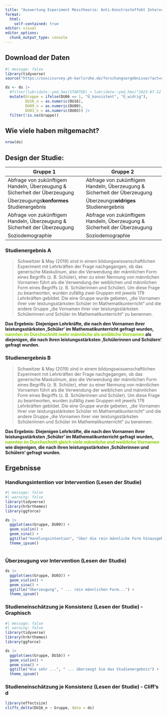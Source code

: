 ```yaml
---
title: "Auswertung Experiment Messtheorie: Anti-Konstrasteffekt Intervention"
format: 
  html:
    self-contained: true
editor: visual
editor_options: 
  chunk_output_type: console
---
```


## Download der Daten

```r
#| message: false
library(tidyverse)
source("https://soscisurvey.ph-karlsruhe.de/forschungsergebnisse/?act=q2BP61GjDxXUMAqLlSN1H0Sy&rScript")  

ds <- ds |> 
  #filter(lubridate::ymd_hms(STARTED) > lubridate::ymd_hms("2023-07-12 16:00:00")) |> 
  mutate(Gruppe = ifelse(DU06 == 1, "Ü_konsistent", "Ü_widrig"),
         DU16_n = as.numeric(DU16),
         DU09_n = as.numeric(DU09),
         DU03_n = as.numeric(DU03)) |> 
  filter(!is.na(Gruppe))
```

## Wie viele haben mitgemacht?

```r
nrow(ds)
```

## Design der Studie:

| Gruppe 1             | Gruppe 2             |
|----------------------|----------------------|
| Abfrage von zukünftigem Handeln, Überzeugung & Sicherheit der Überzeugung     | Abfrage von zukünftigem Handeln, Überzeugung & Sicherheit der Überzeugung |
| Überzeugungs**konformes** Studienergebnis | Überzeungs**widriges** Studienergebnis |
| Abfrage von zukünftigem Handeln, Überzeugung & Sicherheit der Überzeugung     | Abfrage von zukünftigem Handeln, Überzeugung & Sicherheit der Überzeugung |
| Soziodemographie     | Soziodemographie     |

### Studienergebnis A
> Schweitzer & May (2019) sind in einem bildungswissenschaftlichen Experiment mit Lehrkräften der Frage nachgegangen, ob das generische Maskulinum, also die Verwendung der männlichen Form eines Begriffs (z. B. Schüler), eher zu einer Nennung von männlichen Vornamen führt als die Verwendung der weiblichen und männlichen Form eines Begriffs (z. B. Schülerinnen und Schüler).  Um diese Frage zu beantworten, wurden zufällig zwei Gruppen mit jeweils 179 Lehrkräften gebildet. Die eine Gruppe wurde gebeten, „die Vornamen ihrer vier leistungsstärksten Schüler im Mathematikunterricht“ und die andere Gruppe „die Vornamen ihrer vier leistungsstärksten Schülerinnen und Schüler im Mathematikunterricht“ zu benennen.

**Das Ergebnis:**
**Diejenigen Lehrkräfte, die nach den Vornamen ihrer leistungsstärksten ‚Schüler‘ im Mathematikunterricht gefragt wurden, [nannten im Durchschnitt mehr männliche als weibliche Vornamen]{style="color:#8cd000"} als diejenigen, die nach ihren leistungsstärksten ‚Schülerinnen und Schülern‘ gefragt wurden.**

### Studienergebnis B
> Schweitzer & May (2019) sind in einem bildungswissenschaftlichen Experiment mit Lehrkräften der Frage nachgegangen, ob das generische Maskulinum, also die Verwendung der männlichen Form eines Begriffs (z. B. Schüler), eher zu einer Nennung von männlichen Vornamen führt als die Verwendung der weiblichen und männlichen Form eines Begriffs (z. B. Schülerinnen und Schüler). Um diese Frage zu beantworten, wurden zufällig zwei Gruppen mit jeweils 179 Lehrkräften gebildet. Die eine Gruppe wurde gebeten, „die Vornamen ihrer vier leistungsstärksten Schüler im Mathematikunterricht“ und die andere Gruppe „die Vornamen ihrer vier leistungsstärksten Schülerinnen und Schüler im Mathematikunterricht“ zu benennen.

**Das Ergebnis:**
**Diejenigen Lehrkräfte, die nach den Vornamen ihrer leistungsstärksten ‚Schüler‘ im Mathematikunterricht gefragt wurden, [nannten im Durchschnitt gleich viele männliche und weibliche Vornamen]{style="color:#8cd000"} wie diejenigen, die nach ihren leistungsstärksten ‚Schülerinnen und Schülern‘ gefragt wurden.**

## Ergebnisse
### Handlungsintention vor Intervention (Lesen der Studie)

```r
#| message: false
#| warning: false
library(tidyverse)
library(hrbrthemes)
library(ggforce)

ds |> 
  ggplot(aes(Gruppe, DU09)) +
  geom_violin() +
  geom_sina() +
  ggtitle("Handlungsintention", "über die rein männliche Form hinausgehen") +
  theme_ipsum()
  
```

### Überzeugung vor Intervention (Lesen der Studie)
```r
ds |> 
  ggplot(aes(Gruppe, DU03)) +
  geom_violin() +
  geom_sina() +
  ggtitle("Überzeugung", " ... rein männlichen Form...") +
  theme_ipsum()
```


### Studieneinschätzung je Konsistenz (Lesen der Studie) - Graphisch
```r
#| message: false
#| warning: false
library(tidyverse)
library(hrbrthemes)
library(ggforce)

ds |> 
  ggplot(aes(Gruppe, DU16)) +
  geom_violin() +
  geom_sina() +
  ggtitle("Wie sehr ...", " ... überzeugt Sie das Studienergebnis") +
  theme_ipsum()
```


### Studieneinschätzung je Konsistenz (Lesen der Studie) - Cliff's d
```r
library(effectsize)
cliffs_delta(DU16_n ~ Gruppe, data = ds)
```


